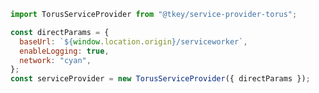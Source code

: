 ```js
import TorusServiceProvider from "@tkey/service-provider-torus";

const directParams = {
  baseUrl: `${window.location.origin}/serviceworker`,
  enableLogging: true,
  network: "cyan",
};
const serviceProvider = new TorusServiceProvider({ directParams });
```
